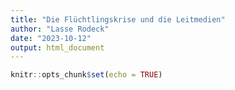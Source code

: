 ```yaml
---
title: "Die Flüchtlingskrise und die Leitmedien"
author: "Lasse Rodeck"
date: "2023-10-12"
output: html_document
---
```


```r
knitr::opts_chunk$set(echo = TRUE)
```


